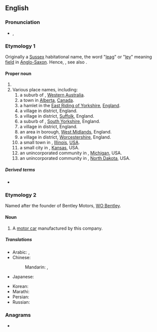 ==English==
{{wikipedia}}
{{slim-wikipedia|Bentley (disambiguation)}}

===Pronunciation===
* {{enPR|bĕnt'lē}}, {{IPA|en|/ˈbentliː/}}

===Etymology 1===
Originally a [[Sussex]] habitational name, the word "[[leag]]" or "[[ley]]" meaning [[field]] in [[Anglo-Saxon]]. Hence, {{af|en|bent|t1=bent-grass|[[leigh]]/[[lea]]|t2=meadow, field|nocat=1}}, see also {{mention|en|Bentham}}.

====Proper noun====
{{en-proper noun}}

# {{surname|en|A=An|English [[habitational]]|from=Old English}}
# Various place names, including:
## a suburb of {{l|en|Perth}}, [[Western Australia]].
## a town in [[Alberta]], [[Canada]].
## a hamlet in the [[East Riding of Yorkshire]], [[England]].
## a village in {{l|en|East Hampshire}} district, England.
## a village in {{l|en|Babergh}} district, [[Suffolk]], England.
## a suburb of {{l|en|Doncaster}}, [[South Yorkshire]], England.
## a village in {{l|en|North Warwickshire}} district, England.
## an area in {{l|en|Walsall}} borough, [[West Midlands]], England.
## a village in {{l|en|Bromsgrove}} district, [[Worcestershire]], England.
## a small town in {{l|en|Hancock County}}, [[Illinois]], [[USA]].
## a small city in {{l|en|Sedgwick County}}, [[Kansas]], USA.
## an unincorporated community in {{l|en|Bay County}}, [[Michigan]], USA.
## an unincorporated community in {{l|en|Hettinger County}}, [[North Dakota]], USA.

=====Derived terms=====
* {{l|en|Bentleyan}}

===Etymology 2===
Named after the founder of Bentley Motors, [[w:WO Bentley|WO Bentley]].

====Noun====
{{en-noun}}

# A [[motor car]] manufactured by this company.

=====Translations=====
{{trans-top|British car}}
* Arabic: {{t|ar|بِنْتْلِي|m}}, {{t|ar|بِنْتْلِي|m|tr=bentlī}}
* Chinese:
*: Mandarin: {{t+|cmn|賓利|sc=Hani}}, {{t+|cmn|宾利|tr=Bīnlì|sc=Hani}}
* Japanese: {{t|ja|ベントレー|tr=Bentorē|sc=Jpan}}
{{trans-mid}}
* Korean: {{t|ko|벤틀리|tr=Benteulli|sc=Kore}}
* Marathi: {{t|mr|बेन्ट्ली|f|tr=benṭlī|sc=Deva}}
* Persian: {{t|fa|بنتلی|tr=bentli}}
* Russian: {{t|ru|Бе́нтли|f|tr=Bɛ́ntli}}
{{trans-bottom}}

===Anagrams===
* {{anagrams|en|a=beelnty|bleynte}}

{{topics|en|Automobiles|Western Australia|Alberta|Places in England|Villages in England|Illinois, USA|Kansas, USA|Michigan, USA|North Dakota, USA}}
